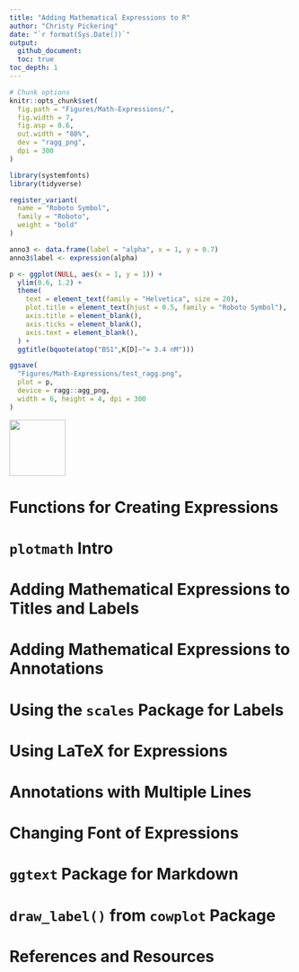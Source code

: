 ```yaml
---
title: "Adding Mathematical Expressions to R"
author: "Christy Pickering"
date: "`r format(Sys.Date())`"
output:
  github_document:
  toc: true
toc_depth: 1
---
```


```r
# Chunk options
knitr::opts_chunk$set(
  fig.path = "Figures/Math-Expressions/",
  fig.width = 7,
  fig.asp = 0.6,
  out.width = "80%",
  dev = "ragg_png",
  dpi = 300
)
```

```r
library(systemfonts)
library(tidyverse)

register_variant(
  name = "Roboto Symbol",
  family = "Roboto",
  weight = "bold"
)

anno3 <- data.frame(label = "alpha", x = 1, y = 0.7)
anno3$label <- expression(alpha)

p <- ggplot(NULL, aes(x = 1, y = 1)) +
  ylim(0.6, 1.2) +
  theme(
    text = element_text(family = "Helvetica", size = 20),
    plot.title = element_text(hjust = 0.5, family = "Roboto Symbol"),
    axis.title = element_blank(),
    axis.ticks = element_blank(),
    axis.text = element_blank(),
  ) +
  ggtitle(bquote(atop("BS1",K[D]~"= 3.4 nM")))

ggsave(
  "Figures/Math-Expressions/test_ragg.png", 
  plot = p, 
  device = ragg::agg_png,
  width = 6, height = 4, dpi = 300
)
```

<img src='Figures/Math-Expressions/test_ragg.png' width='100'>

# Functions for Creating Expressions

# `plotmath` Intro

# Adding Mathematical Expressions to Titles and Labels

# Adding Mathematical Expressions to Annotations

# Using the `scales` Package for Labels

# Using LaTeX for Expressions

# Annotations with Multiple Lines

# Changing Font of Expressions

# `ggtext` Package for Markdown

# `draw_label()` from `cowplot` Package

# References and Resources
